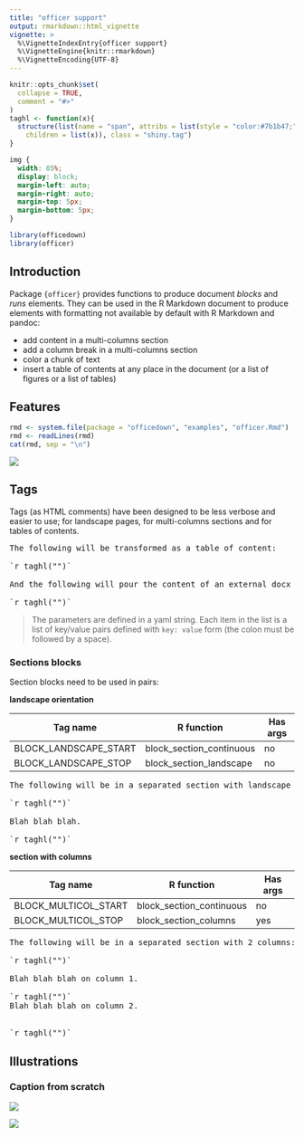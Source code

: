 ```yaml
---
title: "officer support"
output: rmarkdown::html_vignette
vignette: >
  %\VignetteIndexEntry{officer support}
  %\VignetteEngine{knitr::rmarkdown}
  %\VignetteEncoding{UTF-8}
---
```


```r
knitr::opts_chunk$set(
  collapse = TRUE,
  comment = "#>"
)
taghl <- function(x){
  structure(list(name = "span", attribs = list(style = "color:#7b1b47;"), 
    children = list(x)), class = "shiny.tag")
}
```

```css
img {
  width: 85%;
  display: block;
  margin-left: auto;
  margin-right: auto;
  margin-top: 5px;
  margin-bottom: 5px;
}
```

```r
library(officedown)
library(officer)
```

## Introduction

Package `{officer}` provides functions to produce document *blocks* and *runs*
elements. They can be used in the R Markdown document to produce elements with
formatting not available by default with R Markdown and pandoc:

* add content in a multi-columns section
* add a column break in a multi-columns section
* color a chunk of text
* insert a table of contents at any place in the document (or 
a list of figures or a list of tables)

## Features

```r
rmd <- system.file(package = "officedown", "examples", "officer.Rmd")
rmd <- readLines(rmd)
cat(rmd, sep = "\n")
```

![](../man/figures/OFFICER-example.png)


## Tags

Tags (as HTML comments) have been designed to be less verbose and easier to use; for landscape pages, 
for multi-columns sections and for tables of contents.

<pre>The following will be transformed as a table of content:

`r taghl("<!---BLOCK_TOC--->")`

And the following will pour the content of an external docx file into the produced document:

`r taghl("<!---BLOCK_POUR_DOCX{file: 'path/to/docx'}--->")`</pre>

> The parameters are defined in a yaml string. Each item in the list is a list of 
key/value pairs defined with `key: value` form (the colon must be followed by a space).



### Sections blocks

Section blocks need to be used in pairs:


**landscape orientation**

| Tag name              | R function               | Has args |
|-----------------------|--------------------------|----------|
| BLOCK_LANDSCAPE_START | block_section_continuous | no       |
| BLOCK_LANDSCAPE_STOP  | block_section_landscape  | no       |

<pre>The following will be in a separated section with landscape orientation

`r taghl("<!---BLOCK_LANDSCAPE_START--->")`

Blah blah blah.

`r taghl("<!---BLOCK_LANDSCAPE_STOP--->")`</pre>



**section with columns**

| Tag name              | R function               | Has args |
|-----------------------|--------------------------|----------|
| BLOCK_MULTICOL_START  | block_section_continuous | no       |
| BLOCK_MULTICOL_STOP   | block_section_columns    | yes      |

<pre>
The following will be in a separated section with 2 columns:

`r taghl("<!---BLOCK_MULTICOL_START--->")`

Blah blah blah on column 1.

`r taghl("<!---CHUNK_COLUMNBREAK--->")`
Blah blah blah on column 2.


`r taghl("<!---BLOCK_MULTICOL_STOP{widths: [3,3], space: 0.2, sep: true}--->")`
</pre>


## Illustrations


### Caption from scratch

![](../man/figures/OFFICER_caption-scratch-code.png)

![](../man/figures/OFFICER_caption-scratch-res.png)
